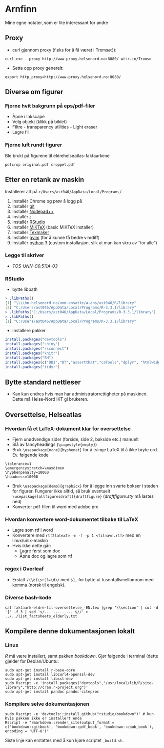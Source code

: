 ﻿# Arnfinn

Mine egne notater, som er lite interessant for andre

## Proxy

- curl gjennom proxy (f.eks for å få været i Tromsø:)):
```
curl.exe --proxy http://www-proxy.helsenord.no:8080/ wttr.in/Tromso
```
- Sette opp proxy generelt:
```
export http_proxy=http://www-proxy.helsenord.no:8080/
```

## Diverse om figurer

### Fjerne hvit bakgrunn på eps/pdf-filer

- Åpne i Inkscape
- Velg objekt (klikk på bildet)
- Filtre - transparency utilities - Light eraser
- Lagre fil

### Fjerne luft rundt figurer

Ble brukt på figurene til eldrehelseatlas-faktaarkene

`pdfcrop original.pdf croppet.pdf`

## Etter en retank av maskin

Installerer alt på `c/Users/ast046/AppData/Local/Programs/`

1. Installér Chrome og prøv å logg på
2. Installér [git](https://git-scm.com/download/win)
3. Installér [Nodepad++](https://notepad-plus-plus.org/download)
4. Installér [r](https://cran.r-project.org/bin/windows/base/)
5. Installér [RStudio](https://www.rstudio.com/products/rstudio/download/)
6. Installér [MiKTeX](https://miktex.org/download) (basic MiKTeX installer)
7. Installèr [Texmaker](http://www.xm1math.net/texmaker/download.html)
8. Installèr [gvim](http://mirror.netinch.com/pub/vim/pc/) (for å kunne få bedre vimdiff)
9. Installèr [python](https://www.python.org/downloads/) 3 (custom installasjon, slik at man kan skru av "for alle")

### Legge til skriver

- *TOS-UNN-C0.511A-03*

### RStudio

- bytte libpath
```r
> .libPaths()
[1] "\\\\hn.helsenord.no/unn-ansatte/a-ans/ast046/R/library"
[2] "C:/Users/ast046/AppData/Local/Programs/R-3.3.1/library"
> .libPaths("C:/Users/ast046/AppData/Local/Programs/R-3.3.1/library")
> .libPaths()
[1] "C:/Users/ast046/AppData/Local/Programs/R-3.3.1/library"
```

- Installere pakker
```r
install.packages("devtools")
install.packages("shiny")
install.packages("rsconnect")
install.packages("knitr")
install.packages("BH")
install.packages(c("DBI","DT","assertthat","caTools","dplyr", "htmlwidgets", "lazyeval","rmarkdown","tibble"))
install.packages("tidyr")
```

## Bytte standard nettleser

- Kan kun endres hvis man har administratorrettigheter på maskinen. Dette må Helse-Nord IKT gi brukeren.

## Oversettelse, Helseatlas

### Hvordan få et LaTeX-dokument klar for oversettelse

- Fjern unødvendige sider (forside, side 2, bakside etc.) manuelt
- Slå av fancyheadings (`\pagestyle{empty}`)
- Bruk `\usepackage[none]{hyphenat}` for å tvinge LaTeX til å ikke bryte ord. Ev. følgende kode
```
\tolerance=1
\emergencystretch=\maxdimen
\hyphenpenalty=10000
\hbadness=10000
```
- Bruk `\usepackage[demo]{graphicx}` for å legge inn svarte bokser i steden for figurer. 
  Fungerer ikke alltid, så bruk eventuelt `\usepackage[allfiguresdraft]{draftfigure}` (*draftfigure.sty* må lastes ned)
- Konverter pdf-filen til word med adobe pro

### Hvordan konvertere word-dokumentet tilbake til LaTeX

- Lagre som rtf i word
- Konvertere med `rtf2latex2e -n -f -p 1 <filnavn.rtf>` med en linux/unix-maskin
- Hvis ikke dette går:
   - Lagre først som doc
   - Åpne doc og lagre som rtf


### regex i Overleaf

- Erstatt `/(\d)\s+(?=\d)/` med `$1,` for bytte ut tusentallsmellomrom med komma (norsk til engelsk).

### Diverse bash-kode

`
cat faktaark-eldre-til-oversettelse_-EN.tex |grep '\\section' | cut -d '{' -f 3 | sed 's/..............$//' > ../../list_factsheets_elderly.txt
`



## Kompilere denne dokumentasjonen lokalt


### Linux

*R* må være installert, samt pakken *bookdown*. Gjør følgende i terminal (dette gjelder for Debian/Ubuntu:

```
sudo apt-get install r-base-core 
sudo apt-get install libcurl4-openssl-dev
sudo apt-get install libssl-dev
sudo Rscript -e 'install.packages("devtools","/usr/local/lib/R/site-library","http://cran.r-project.org")'
sudo apt-get install pandoc pandoc-citeproc
```

### Kompilere selve dokumentasjonen

```
sudo Rscript -e 'devtools::install_github("rstudio/bookdown")' # kun hvis pakken ikke er installert enda
Rscript -e "rmarkdown::render_site(output_format = c('bookdown::gitbook', 'bookdown::pdf_book', 'bookdown::epub_book'), encoding = 'UTF-8')"
```

Siste linje kan erstattes med å kun kjøre scriptet `_build.sh`.
